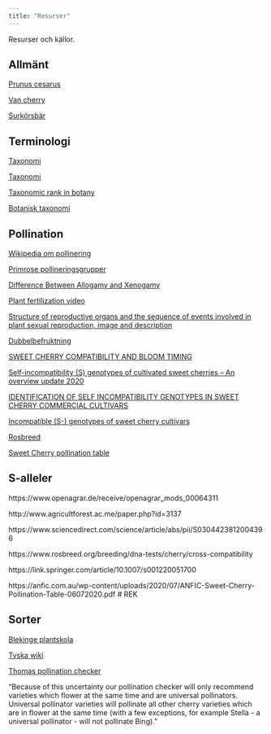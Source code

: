 ```yaml
---
title: "Resurser"
---
```


Resurser och källor.

## Allmänt

[Prunus cesarus](https://en.wikipedia.org/wiki/Prunus_cerasus)

[Van cherry](https://en.wikipedia.org/wiki/Van_cherry)

[Surkörsbär](https://en.wikipedia.org/wiki/Prunus_cerasus#Origins_and_cultivation)

<!-- Bok Webster A.D & Looney N.E (red) (1996) Cherries: Crop physiology, production and uses. Cambridge, CAB INTERNATIONAL Kap. 3, 5, 7, 8, 15. -->

## Terminologi

[Taxonomi](https://botanicalsociety.org.za/the-science-of-names-an-introduction-to-plant-taxonomy/)

[Taxonomi](https://glossary.lias.net/wiki/Taxonomic_rank)

[Taxonomic rank in botany](https://en.wikipedia.org/wiki/Taxonomic_rank#Ranks_in_botany)

[Botanisk taxonomi](https://en.wikipedia.org/wiki/Taxonomic_rank#Ranks_in_botany)

## Pollination

[Wikipedia om pollinering](https://sv.wikipedia.org/wiki/Pollinering)

[Primrose pollineringsgrupper](https://www.primrose.co.uk/blog/plants/cherry-fruit-trees-pollination-varieties-guide/)


[Difference Between Allogamy and Xenogamy](https://pediaa.com/difference-between-allogamy-and-xenogamy/)

[Plant fertilization video](https://study.com/academy/lesson/plant-fertilization-process-definition-quiz.html)

[Structure of reproductive organs and the sequence of events involved in plant sexual reproduction, image and description](https://www.researchgate.net/figure/Structure-of-reproductive-organs-and-the-sequence-of-events-involved-in-plant-sexual_fig1_303994517)

[Dubbelbefruktning](https://en.wikipedia.org/wiki/Double_fertilization)

[SWEET CHERRY COMPATIBILITY AND BLOOM TIMING](https://anfic.com.au/wp-content/uploads/2022/05/ANFIC-Sweet-Cherry-Pollination-Table-13042022.pdf)

[Self-incompatibility (S) genotypes of cultivated sweet cherries – An overview update 2020](https://www.openagrar.de/receive/openagrar_mods_00064311)

[IDENTIFICATION OF SELF INCOMPATIBILITY GENOTYPES IN SWEET CHERRY COMMERCIAL CULTIVARS](http://www.agricultforest.ac.me/paper.php?id=3137)

[Incompatible (S-) genotypes of sweet cherry cultivars](https://www.sciencedirect.com/science/article/abs/pii/S0304423812004396)
<!-- An update of the S-genotype of 734 sweet cherries was summarized. The data includes results of 51 new varieties supplemented with data from various published sources and personal information up to 2012 -->

[Rosbreed](https://www.rosbreed.org/breeding/dna-tests/cherry/cross-compatibility)

[Sweet Cherry pollination table](https://anfic.com.au/wp-content/uploads/2020/07/ANFIC-Sweet-Cherry-Pollination-Table-06072020.pdf)

## S-alleler

https://www.openagrar.de/receive/openagrar_mods_00064311

http://www.agricultforest.ac.me/paper.php?id=3137

https://www.sciencedirect.com/science/article/abs/pii/S0304423812004396

https://www.rosbreed.org/breeding/dna-tests/cherry/cross-compatibility

https://link.springer.com/article/10.1007/s001220051700

https://anfic.com.au/wp-content/uploads/2020/07/ANFIC-Sweet-Cherry-Pollination-Table-06072020.pdf  # REK


<!-- Schuster, Mirko Mirko (2020): Self-incompatibility (S) genotypes of cultivated sweet cherries – An overview update 2020. OpenAgrar Repository. Online unter: https://www.openagrar.de/receive/openagrar_mods_00064311. -->
<!-- - Här finns excelfiler för nedladdning -->

## Sorter

[Blekinge plantskola](https://organicfruittrees.eu/products/buttners-rote)
<!-- Mognad: juli = tidigt //aug = mellan // sept = sen -->
<!-- Skörd: bra / medel / liten -->

[Tyska wiki](https://de.wikipedia.org/wiki/Liste_von_Kirschsorten)

[Thomas pollination checker](https://thomasfruittrees.eu/pollinationchecker.aspx)

"Because of this uncertainty our pollination checker will only recommend varieties which flower at the same time and are universal pollinators. Universal pollinator varieties will pollinate all other cherry varieties which are in flower at the same time (with a few exceptions, for example Stella - a universal pollinator - will not pollinate Bing). "
